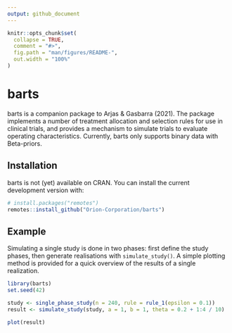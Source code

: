 ```yaml
---
output: github_document
---
```


<!-- README.md is generated from README.Rmd. Please edit that file -->

```r
knitr::opts_chunk$set(
  collapse = TRUE,
  comment = "#>",
  fig.path = "man/figures/README-",
  out.width = "100%"
)
```

# barts

<!-- badges: start -->
<!-- badges: end -->

barts is a companion package to Arjas & Gasbarra (2021). The package implements a number of treatment allocation and selection rules for use in clinical trials, and provides a mechanism to simulate trials to evaluate operating characteristics. Currently, barts only supports binary data with Beta-priors.

## Installation

barts is not (yet) available on CRAN. You can install the current development version with:

``` r
# install.packages("remotes")
remotes::install_github("Orion-Corporation/barts")
```

## Example

Simulating a single study is done in two phases: first define the study phases,
then generate realisations with `simulate_study()`. A simple plotting method is provided for a quick overview of the results of a single realization.

```r
library(barts)
set.seed(42)

study <- single_phase_study(n = 240, rule = rule_1(epsilon = 0.1))
result <- simulate_study(study, a = 1, b = 1, theta = 0.2 + 1:4 / 10)

plot(result)
```
